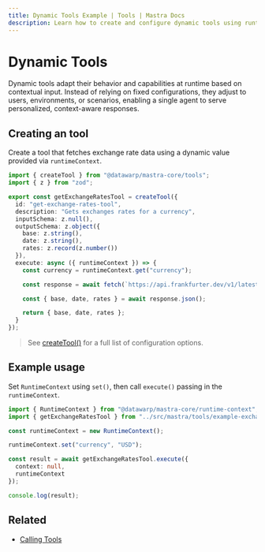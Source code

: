 ```yaml
---
title: Dynamic Tools Example | Tools | Mastra Docs
description: Learn how to create and configure dynamic tools using runtime context in Mastra.
---
```


# Dynamic Tools

Dynamic tools adapt their behavior and capabilities at runtime based on contextual input. Instead of relying on fixed configurations, they adjust to users, environments, or scenarios, enabling a single agent to serve personalized, context-aware responses.

## Creating an tool

Create a tool that fetches exchange rate data using a dynamic value provided via `runtimeContext`.

```typescript filename="src/mastra/tools/example-exchange-rates-tool.ts" showLineNumbers copy
import { createTool } from "@datawarp/mastra-core/tools";
import { z } from "zod";

export const getExchangeRatesTool = createTool({
  id: "get-exchange-rates-tool",
  description: "Gets exchanges rates for a currency",
  inputSchema: z.null(),
  outputSchema: z.object({
    base: z.string(),
    date: z.string(),
    rates: z.record(z.number())
  }),
  execute: async ({ runtimeContext }) => {
    const currency = runtimeContext.get("currency");

    const response = await fetch(`https://api.frankfurter.dev/v1/latest?base=${currency}`);

    const { base, date, rates } = await response.json();

    return { base, date, rates };
  }
});
```

> See [createTool()](../../reference/tools//create-tool.mdx) for a full list of configuration options.

## Example usage

Set `RuntimeContext` using `set()`, then call `execute()` passing in the `runtimeContext`.

```typescript filename="src/test-exchange-rate.ts" showLineNumbers copy
import { RuntimeContext } from "@datawarp/mastra-core/runtime-context";
import { getExchangeRatesTool } from "../src/mastra/tools/example-exchange-rates-tool";

const runtimeContext = new RuntimeContext();

runtimeContext.set("currency", "USD");

const result = await getExchangeRatesTool.execute({
  context: null,
  runtimeContext
});

console.log(result);
```

## Related

- [Calling Tools](./calling-tools.mdx#from-the-command-line)

